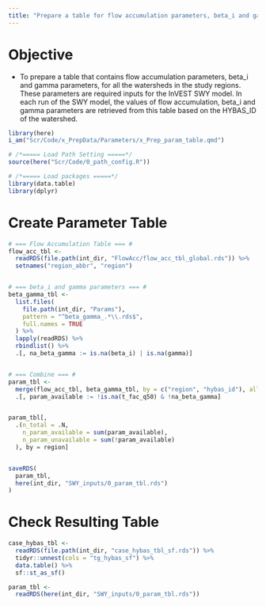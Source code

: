 ```yaml
---
title: "Prepare a table for flow accumulation parameters, beta_i and gamma parameters"
---
```

# Objective

+ To prepare a table that contains flow accumulation parameters, beta_i and gamma parameters, for all the watersheds in the study regions. These parameters are required inputs for the InVEST SWY model. In each run of the SWY model, the values of flow accumulation, beta_i and gamma parameters are retrieved from this table based on the HYBAS_ID of the watershed.

```r
library(here)
i_am("Scr/Code/x_PrepData/Parameters/x_Prep_param_table.qmd")

# /*===== Load Path Setting =====*/
source(here("Scr/Code/0_path_config.R"))

# /*===== Load packages =====*/
library(data.table)
library(dplyr)
```

# Create Parameter Table

```r
# === Flow Accumulation Table === #
flow_acc_tbl <- 
  readRDS(file.path(int_dir, "FlowAcc/flow_acc_tbl_global.rds")) %>%
  setnames("region_abbr", "region")


# === beta_i and gamma parameters === #
beta_gamma_tbl <-
  list.files(
    file.path(int_dir, "Params"),
    pattern = "^beta_gamma_.*\\.rds$",
    full.names = TRUE
  ) %>%
  lapply(readRDS) %>%
  rbindlist() %>%
  .[, na_beta_gamma := is.na(beta_i) | is.na(gamma)]


# === Combine === #
param_tbl <-
  merge(flow_acc_tbl, beta_gamma_tbl, by = c("region", "hybas_id"), all = TRUE) %>%
  .[, param_available := !is.na(t_fac_q50) & !na_beta_gamma]


param_tbl[, 
  .(n_total = .N,
    n_param_available = sum(param_available),
    n_param_unavailable = sum(!param_available)
  ), by = region]


saveRDS(
  param_tbl,
  here(int_dir, "SWY_inputs/0_param_tbl.rds")
)
```

# Check Resulting Table

```r
case_hybas_tbl <- 
  readRDS(file.path(int_dir, "case_hybas_tbl_sf.rds")) %>%
  tidyr::unnest(cols = "tg_hybas_sf") %>%
  data.table() %>%
  sf::st_as_sf()

param_tbl <-
  readRDS(here(int_dir, "SWY_inputs/0_param_tbl.rds"))
```